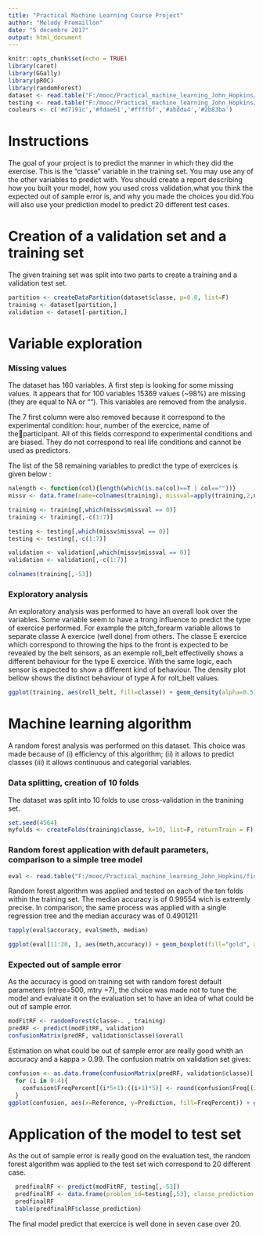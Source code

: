 ---
title: "Practical Machine Learning Course Project"
author: "Melody Premaillon"
date: "5 décembre 2017"
output: html_document
---

```{r setup, include=FALSE}
knitr::opts_chunk$set(echo = TRUE)
library(caret)
library(GGally)
library(pROC)
library(randomForest)
dataset <- read.table("F:/mooc/Practical_machine_learning_John_Hopkins/final_writeup/pml-training.csv", header=T, sep=",")
testing <- read.table("F:/mooc/Practical_machine_learning_John_Hopkins/final_writeup/pml-testing.csv", header=T, sep=",")
couleurs <- c('#d7191c','#fdae61','#ffffbf','#abdda4','#2b83ba')
```


# Instructions

The goal of your project is to predict the manner in which they did the exercise. This is the "classe" variable in the training set. You may use any of the other variables to predict with. You should create a report describing how you built your model, how you used cross validation,what you think the expected out of sample error is, and why you made the choices you did.You will also use your prediction model to predict 20 different test cases.

# Creation of a validation set and a training set

The given training set was split into two parts to create a training and a validation test set.

```{r}
partition <- createDataPartition(dataset$classe, p=0.8, list=F)
training <- dataset[partition,]
validation <- dataset[-partition,]
```

# Variable exploration

### Missing values
The dataset has 160 variables. A first step is looking for some missing values. It appears that for 100 variables 15369 values (~98%) are missing (they are equal to NA or ""). This variables are removed from the analysis.

The 7 first column were also removed because it correspond to the experimental condition: hour, number of the exercice, name of theparticipant. All of this fields correspond to experimental conditions and are biased. They do not correspond to real life conditions and cannot be used as predictors.

The list of the 58 remaining variables to predict the type of exercices is given below : 

```{r echo=FALSE}
nalength <- function(col){length(which(is.na(col)==T | col==""))}
missv <- data.frame(name=colnames(training), missval=apply(training,2,nalength))

training <- training[,which(missv$missval == 0)]
training <- training[,-c(1:7)]

testing <- testing[,which(missv$missval == 0)]
testing <- testing[,-c(1:7)]

validation <- validation[,which(missv$missval == 0)]
validation <- validation[,-c(1:7)]
```


```{r echo=FALSE}
colnames(training[,-53])
```

### Exploratory analysis
An exploratory analysis was performed to have an overall look over the variables. Some variable seem to have a trong influence to predict the type of exercice performed. For example the pitch_forearm variable allows to separate classe A exercice (well done) from others. The classe E exercice which correspond to throwing the hips to the front is expected to be revealed by the belt sensors, as an exemple roll_belt effectivelly shows a different behaviour for the type E exercice. With the same logic, each sensor is expected to show a different kind of behaviour.
The density plot bellow shows the distinct behaviour of type A for rolt_belt values.

```{r echo=FALSE}
ggplot(training, aes(roll_belt, fill=classe)) + geom_density(alpha=0.5) + scale_fill_manual(values=couleurs)
```

# Machine learning algorithm

A random forest analysis was performed on this dataset. This choice was made because of (i) efficiency of this algorithm; (ii) it allows to predict classes (iii) it allows continuous and categorial variables. 

### Data splitting, creation of 10 folds

The dataset was split into 10 folds to use cross-validation in the tranining set.
```{r}
set.seed(4564)
myfolds <- createFolds(training$classe, k=10, list=F, returnTrain = F)
```

### Random forest application with default parameters, comparison to a simple tree model 

```{r include=F}
eval <- read.table("F:/mooc/Practical_machine_learning_John_Hopkins/final_writeup/eval_1tree_rfdefault.txt", sep="\t", header=T)
```

Random forest algorithm was applied and tested on each of the ten folds within the training set. The median accuracy is of 0.99554 wich is extremly precise. In comparison, the same process was applied with a single regression tree and the median accuracy was of 0.4901211

```{r}
tapply(eval$accuracy, eval$meth, median)
```


```{r echo=FALSE}
ggplot(eval[11:20, ], aes(meth,accuracy)) + geom_boxplot(fill="gold", alpha=0.7) + theme_light() + xlab(NULL)
```


### Expected out of sample error


As the accuracy is good on training set with random forest default parameters (ntree=500, mtry =7), the choice was made not to tune the model and evaluate it on the evaluation set to have an idea of what could be out of sample error. 

```{r}
modFitRF <- randomForest(classe~. , training)
predRF <- predict(modFitRF, validation)
confusionMatrix(predRF, validation$classe)$overall
```

Estimation on what could be out of sample error are really good whith an accuracy and a kappa > 0.99. The confusion matrix on validation set gives:

```{r echo=FALSE}
confusion <- as.data.frame(confusionMatrix(predRF, validation$classe)[[2]])
  for (i in 0:4){
    confusion$FreqPercent[(i*5+1):((i+1)*5)] <- round(confusion$Freq[(i*5+1):((i+1)*5)] / sum(confusion$Freq[(i*5+1):((i+1)*5)])  , 1)
  }
ggplot(confusion, aes(x=Reference, y=Prediction, fill=FreqPercent)) + geom_tile() + geom_text(aes(x=Reference, y=Prediction, label= Freq)) + theme_minimal() + scale_fill_gradient(low="lightgrey", high = "gold") + ggtitle("Confusion matrix for random forest method with default parameters")
```


# Application of the model to test set

As the out of sample error is really good on the evaluation test, the random forest algorithm was applied to the test set wich correspond to 20 different case.

```{r}
  predfinalRF <- predict(modFitRF, testing[,-53])
  predfinalRF <- data.frame(problem_id=testing[,53], classe_prediction = predfinalRF)
  predfinalRF
  table(predfinalRF$classe_prediction)
```

The final model predict that exercice is well done in seven case over 20.